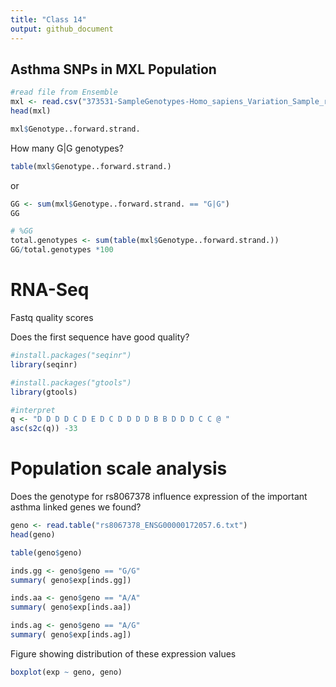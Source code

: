 ```yaml
---
title: "Class 14"
output: github_document
---
```


## Asthma SNPs in MXL Population 

```r
#read file from Ensemble
mxl <- read.csv("373531-SampleGenotypes-Homo_sapiens_Variation_Sample_rs8067378.csv")
head(mxl)
```

```r
mxl$Genotype..forward.strand.
```

How many G|G genotypes?
```r
table(mxl$Genotype..forward.strand.)
```
or 
```r
GG <- sum(mxl$Genotype..forward.strand. == "G|G")
GG
```

```r
# %GG
total.genotypes <- sum(table(mxl$Genotype..forward.strand.))
GG/total.genotypes *100
```


# RNA-Seq

Fastq quality scores

Does the first sequence have good quality?
```r
#install.packages("seqinr")
library(seqinr)

#install.packages("gtools")
library(gtools)

#interpret
q <- "D D D D C D E D C D D D D B B D D D C C @ "
asc(s2c(q)) -33
```

# Population scale analysis

Does the genotype for rs8067378 influence expression of the important asthma linked genes we found?

```r
geno <- read.table("rs8067378_ENSG00000172057.6.txt")
head(geno)
```

```r
table(geno$geno)
```

```r
inds.gg <- geno$geno == "G/G"
summary( geno$exp[inds.gg])
```

```r
inds.aa <- geno$geno == "A/A"
summary( geno$exp[inds.aa])
```

```r
inds.ag <- geno$geno == "A/G"
summary( geno$exp[inds.ag])
```

Figure showing distribution of these expression values 

```r
boxplot(exp ~ geno, geno)
```






